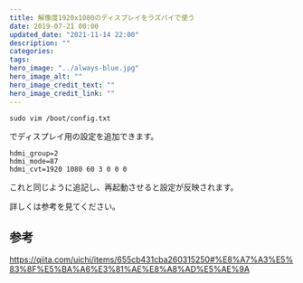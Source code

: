 ```yaml
---
title: 解像度1920x1080のディスプレイをラズパイで使う
date: 2019-07-21 00:00
updated_date: "2021-11-14 22:00"
description: ""
categories:
tags:
hero_image: "../always-blue.jpg"
hero_image_alt: ""
hero_image_credit_text: ""
hero_image_credit_link: ""
---
```

```
sudo vim /boot/config.txt
```

でディスプレイ用の設定を追加できます。

```
hdmi_group=2
hdmi_mode=87
hdmi_cvt=1920 1080 60 3 0 0 0
```

これと同じように追記し、再起動させると設定が反映されます。

詳しくは参考を見てください。

## 参考
https://qiita.com/uichi/items/655cb431cba260315250#%E8%A7%A3%E5%83%8F%E5%BA%A6%E3%81%AE%E8%A8%AD%E5%AE%9A